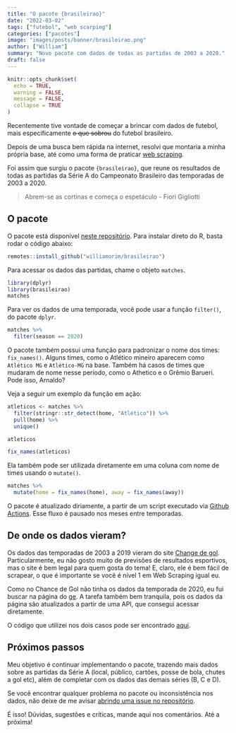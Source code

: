```yaml
---
title: "O pacote {brasileirao}"
date: "2022-03-02"
tags: ["futebol", "web scarping"]
categories: ["pacotes"]
image: "images/posts/banner/brasileirao.png"
author: ["William"]
summary: "Novo pacote com dados de todas as partidas de 2003 a 2020."
draft: false
---
```


```r
knitr::opts_chunk$set(
  echo = TRUE,
  warning = FALSE, 
  message = FALSE, 
  collapse = TRUE
)
```

Recentemente tive vontade de começar a brincar com dados de futebol, mais especificamente <s>o que sobrou</s> do futebol brasileiro.

Depois de uma busca bem rápida na internet, resolvi que montaria a minha própria base, até como uma forma de praticar [web scraping](https://curso-r.com/cursos/web-scraping/).

Foi assim que surgiu o pacote `{brasileirao}`, que reune os resultados de todas as partidas da Série A do Campeonato Brasileiro das temporadas de 2003 a 2020.

> Abrem-se as cortinas e começa o espetáculo - Fiori Gigliotti

## O pacote

O pacote está disponível [neste repositório](https://github.com/williamorim/brasileirao). Para instalar direto do R, basta rodar o código abaixo:

```r
remotes::install_github("williamorim/brasileirao")
```

Para acessar os dados das partidas, chame o objeto `matches`.

```r
library(dplyr)
library(brasileirao)
matches
```

Para ver os dados de uma temporada, você pode usar a função `filter()`, do pacote `dplyr`.

```r
matches %>% 
  filter(season == 2020)
```

O pacote também possui uma função para padronizar o nome dos times: `fix_names()`. Alguns times, como o Atlético mineiro aparecem como `Atlético MG` e `Atlético-MG` na base. Também há casos de times que mudaram de nome nesse período, como o Athetico e o Grêmio Barueri. Pode isso, Arnaldo?

Veja a seguir um exemplo da função em ação:

```r
atleticos <- matches %>%
  filter(stringr::str_detect(home, "Atlético")) %>% 
  pull(home) %>% 
  unique()

atleticos

fix_names(atleticos)
```

Ela também pode ser utilizada diretamente em uma coluna com nome de times usando o `mutate()`.

```r
matches %>% 
  mutate(home = fix_names(home), away = fix_names(away))
```

O pacote é atualizado diriamente, a partir de um script executado via [Github Actions](https://github.com/features/actions). Esse fluxo é pausado nos meses entre temporadas.

## De onde os dados vieram?

Os dados das temporadas de 2003 a 2019 vieram do site [Change de gol](https://www.chancedegol.com.br/). Particularmente, eu não gosto muito de previsões de resultados esportivos, mas o site é bem legal para quem gosta do tema! E, claro, ele é bem fácil de scrapear, o que é importante se você é nível 1 em Web Scraping igual eu.

Como no Chance de Gol não tinha os dados da temporada de 2020, eu fui buscar na página do [ge](https://globoesporte.globo.com/futebol/brasileirao-serie-a/). A tarefa também bem tranquila, pois os dados da página são atualizados a partir de uma API, que consegui acessar diretamente.

O código que utilizei nos dois casos pode ser encontrado [aqui](https://github.com/williamorim/brasileirao/blob/master/data-raw/scraping_matches.R).

## Próximos passos

Meu objetivo é continuar implementando o pacote, trazendo mais dados sobre as partidas da Série A (local, público, cartões, posse de bola, chutes a gol etc), além de completar com os dados das demais séries (B, C e D).

Se você encontrar qualquer problema no pacote ou inconsistência nos dados, não deixe de me avisar [abrindo uma issue no repositório](https://github.com/williamorim/brasileirao/issues).

É isso! Dúvidas, sugestões e críticas, mande aqui nos comentários. Até a próxima!

